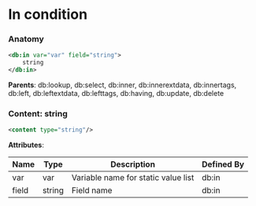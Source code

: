 # In condition

### Anatomy

```xml
<db:in var="var" field="string">
    string
</db:in>
```

**Parents**: db:lookup, db:select, db:inner, db:innerextdata, db:innertags, db:left, db:leftextdata, db:lefttags, db:having, db:update, db:delete

### Content: string

```xml
<content type="string"/>
```

**Attributes**:

| Name | Type | Description | Defined By |
| ---- | ---- | ----------- | ---------- |
| var | var | Variable name for static value list | db:in |
| field | string | Field name | db:in |



